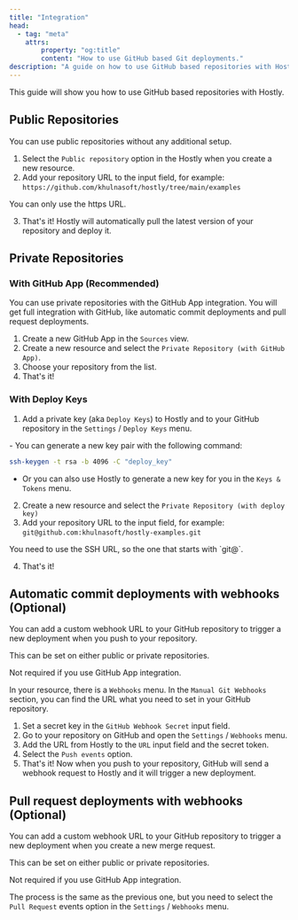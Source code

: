 ```yaml
---
title: "Integration"
head:
  - tag: "meta"
    attrs:
        property: "og:title"
        content: "How to use GitHub based Git deployments."
description: "A guide on how to use GitHub based repositories with Hostly."
---
```




This guide will show you how to use GitHub based repositories with Hostly.

## Public Repositories

You can use public repositories without any additional setup.

1. Select the `Public repository` option in the Hostly when you create a new resource.
2. Add your repository URL to the input field, for example: `https://github.com/khulnasoft/hostly/tree/main/examples`

<Aside type="caution">You can only use the https URL.</Aside>

3. That's it! Hostly will automatically pull the latest version of your repository and deploy it.

## Private Repositories

### With GitHub App (Recommended)

You can use private repositories with the GitHub App integration. You will get full integration with GitHub, like automatic commit deployments and pull request deployments.

1. Create a new GitHub App in the `Sources` view.
2. Create a new resource and select the `Private Repository (with GitHub App)`.
3. Choose your repository from the list.
4. That's it!

### With Deploy Keys

1. Add a private key (aka `Deploy Keys`) to Hostly and to your GitHub repository in the `Settings` / `Deploy Keys` menu.

<Aside type="caution">
  - You can generate a new key pair with the following command: 
  
  ```bash
  ssh-keygen -t rsa -b 4096 -C "deploy_key" 
  ```

  - Or you can also use Hostly to generate a new key for you in the `Keys & Tokens` menu.
</Aside>

2. Create a new resource and select the `Private Repository (with deploy key)`
3. Add your repository URL to the input field, for example: `git@github.com:khulnasoft/hostly-examples.git`

<Aside type="caution">You need to use the SSH URL, so the one that starts with `git@`.</Aside>

4. That's it!

## Automatic commit deployments with webhooks (Optional)

You can add a custom webhook URL to your GitHub repository to trigger a new deployment when you push to your repository.

<Aside type="caution">
This can be set on either public or private repositories.

Not required if you use GitHub App integration.

</Aside>

In your resource, there is a `Webhooks` menu. In the `Manual Git Webhooks` section, you can find the URL what you need to set in your GitHub repository.

1. Set a secret key in the `GitHub Webhook Secret` input field.
2. Go to your repository on GitHub and open the `Settings` / `Webhooks` menu.
3. Add the URL from Hostly to the `URL` input field and the secret token.
4. Select the `Push events` option.
5. That's it! Now when you push to your repository, GitHub will send a webhook request to Hostly and it will trigger a new deployment.

## Pull request deployments with webhooks (Optional)

You can add a custom webhook URL to your GitHub repository to trigger a new deployment when you create a new merge request.

<Aside type="caution">
This can be set on either public or private repositories.

Not required if you use GitHub App integration.

</Aside>

The process is the same as the previous one, but you need to select the `Pull Request` events option in the `Settings` / `Webhooks` menu.

